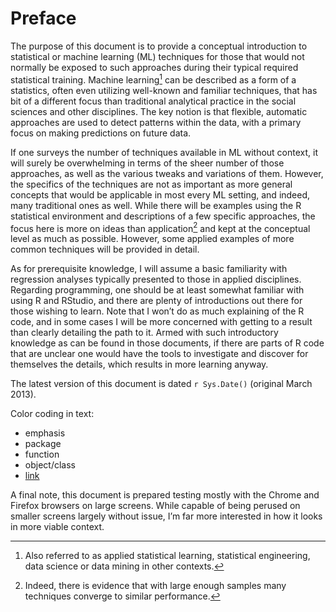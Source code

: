 # Preface

The purpose of this document is to provide a conceptual introduction to statistical or machine learning (ML) techniques for those that would not normally be exposed to such approaches during their typical required statistical training.  <span class="emph">Machine learning</span>[^mlothername] can be described as a form of a statistics, often even utilizing well-known and familiar techniques, that has bit of a different focus than traditional analytical practice in the social sciences and other disciplines.  The key notion is that flexible, automatic approaches are used to detect patterns within the data, with a primary focus on making predictions on future data.

If one surveys the number of techniques available in ML without context, it will surely be overwhelming in terms of the sheer number of those approaches, as well as the various tweaks and variations of them.  However, the specifics of the techniques are not as important as more general concepts that would be applicable in most every ML setting, and indeed, many traditional ones as well.  While there will be examples using the R statistical environment and descriptions of a few specific approaches, the focus here is more on ideas than application[^moredata] and kept at the conceptual level as much as possible.  However, some applied examples of more common techniques will be provided in detail.

As for prerequisite knowledge, I will assume a basic familiarity with regression analyses typically presented to those in applied disciplines.  Regarding programming, one should be at least somewhat familiar with using R and RStudio, and there are plenty of introductions out there for those wishing to learn.  Note that I won't do as much explaining of the R code, and in some cases I will be more concerned with getting to a result than clearly detailing the path to it.  Armed with such introductory knowledge as can be found in those documents, if there are parts of R code that are unclear one would have the tools to investigate and discover for themselves the details, which results in more learning anyway.

<span class="marginnote">The latest version of this document is dated `r Sys.Date()` (original March 2013).</span>

Color coding in text:

- <span class="emph">emphasis</span>
- <span class="pack">package</span>
- <span class="func">function</span>
- <span class="objclass">object/class</span>
- [link]()

A final note, this document is prepared testing mostly with the Chrome and Firefox browsers on large screens.  While capable of being perused on smaller screens largely without issue, I'm far more interested in how it looks in more viable context.

[^mlothername]: Also referred to as applied statistical learning, statistical engineering, data science or data mining in other contexts.

[^moredata]: Indeed, there is evidence that with large enough samples many techniques converge to similar performance.